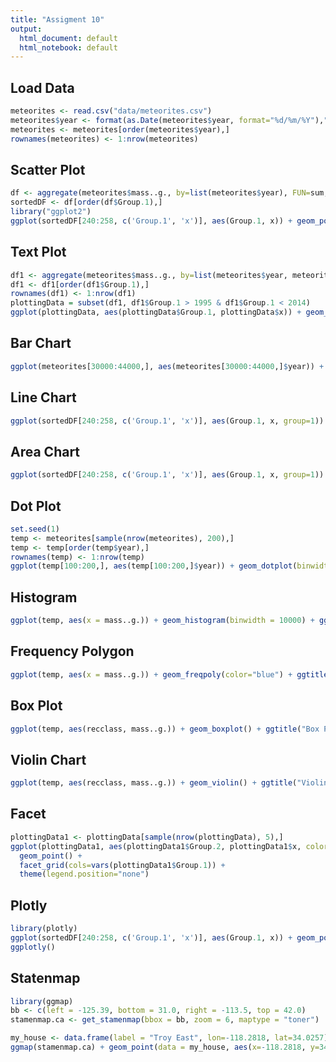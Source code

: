 ```yaml
---
title: "Assigment 10"
output:
  html_document: default
  html_notebook: default
---
```


## Load Data

```r
meteorites <- read.csv("data/meteorites.csv")
meteorites$year <- format(as.Date(meteorites$year, format="%d/%m/%Y"),"%Y")
meteorites <- meteorites[order(meteorites$year),]
rownames(meteorites) <- 1:nrow(meteorites)
```

## Scatter Plot

```r
df <- aggregate(meteorites$mass..g., by=list(meteorites$year), FUN=sum, na.rm=TRUE)[2:270, c('Group.1', 'x')]
sortedDF <- df[order(df$Group.1),]
library("ggplot2")
ggplot(sortedDF[240:258, c('Group.1', 'x')], aes(Group.1, x)) + geom_point() + ggtitle("Scatterplot showing Mass of meteorites per year") + labs(y="Mass of Meteorites", x = "Year")
```

## Text Plot

```r
df1 <- aggregate(meteorites$mass..g., by=list(meteorites$year, meteorites$recclass), FUN=sum, na.rm=TRUE)
df1 <- df1[order(df1$Group.1),]
rownames(df1) <- 1:nrow(df1)
plottingData = subset(df1, df1$Group.1 > 1995 & df1$Group.1 < 2014)
ggplot(plottingData, aes(plottingData$Group.1, plottingData$x)) + geom_text(aes(label = plottingData$Group.2), check_overlap = TRUE) + ggtitle("Text Plot showing Mass of meteorites per year") + labs(y="Mass of Meteorites", x = "Year")
```

## Bar Chart

```r
ggplot(meteorites[30000:44000,], aes(meteorites[30000:44000,]$year)) + geom_bar() + ggtitle("Bar Chart showing meteorites per year") + labs(y="Number of Meteorites", x = "Year")
```

## Line Chart

```r
ggplot(sortedDF[240:258, c('Group.1', 'x')], aes(Group.1, x, group=1)) + geom_line() + ggtitle("Line Chart showing ,ass of meteorites per year") + labs(y="Mass of Meteorites", x = "Year")
```

## Area Chart

```r
ggplot(sortedDF[240:258, c('Group.1', 'x')], aes(Group.1, x, group=1)) + geom_area() + ggtitle("Area Chart showing mass of meteorites per year") + labs(y="Mass of Meteorites", x = "Year")
```

## Dot Plot

```r
set.seed(1)
temp <- meteorites[sample(nrow(meteorites), 200),]
temp <- temp[order(temp$year),]
rownames(temp) <- 1:nrow(temp)
ggplot(temp[100:200,], aes(temp[100:200,]$year)) + geom_dotplot(binwidth=0.4) + ggtitle("Dot Plot showing meteorites per year") + labs(y="Number of Meteorites", x = "Year")
```

## Histogram

```r
ggplot(temp, aes(x = mass..g.)) + geom_histogram(binwidth = 10000) + ggtitle("Histogram showing mass of meteorites binned") + labs(y="Frequency", x = "Mass")
```

## Frequency Polygon

```r
ggplot(temp, aes(x = mass..g.)) + geom_freqpoly(color="blue") + ggtitle("Frequency Polygon showing mass of meteorites binned") + labs(y="Frequency", x = "Mass")
```

## Box Plot

```r
ggplot(temp, aes(recclass, mass..g.)) + geom_boxplot() + ggtitle("Box Plot showing mass of meteorites by type") + labs(y="Mass", x = "Type of Meteorite")
```

## Violin Chart

```r
ggplot(temp, aes(recclass, mass..g.)) + geom_violin() + ggtitle("Violin Chart showing mass of meteorites by type") + labs(y="Mass", x = "Type of Meteorite")
```

## Facet

```r
plottingData1 <- plottingData[sample(nrow(plottingData), 5),]
ggplot(plottingData1, aes(plottingData1$Group.2, plottingData1$x, color = plottingData1$Group.1)) +
  geom_point() +
  facet_grid(cols=vars(plottingData1$Group.1)) +
  theme(legend.position="none")
```

## Plotly

```r
library(plotly)
ggplot(sortedDF[240:258, c('Group.1', 'x')], aes(Group.1, x)) + geom_point() + ggtitle("Scatterplot showing Mass of meteorites per year") + labs(y="Mass of Meteorites", x = "Year")
ggplotly()
```

## Statenmap

```r
library(ggmap)
bb <- c(left = -125.39, bottom = 31.0, right = -113.5, top = 42.0)
stamenmap.ca <- get_stamenmap(bbox = bb, zoom = 6, maptype = "toner")

my_house <- data.frame(label = "Troy East", lon=-118.2818, lat=34.0257)
ggmap(stamenmap.ca) + geom_point(data = my_house, aes(x=-118.2818, y=34.0257), color="red", size=2)
```